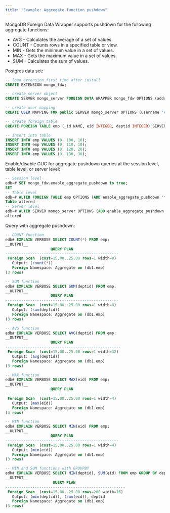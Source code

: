 ```yaml
---
title: "Example: Aggregate function pushdown"
---
```


MongoDB Foreign Data Wrapper supports pushdown for the following aggregate functions:

- AVG - Calculates the average of a set of values.
- COUNT - Counts rows in a specified table or view.
- MIN - Gets the minimum value in a set of values.
- MAX - Gets the maximum value in a set of values.
- SUM - Calculates the sum of values.

Postgres data set:

```sql
-- load extension first time after install
CREATE EXTENSION mongo_fdw;

-- create server object
CREATE SERVER mongo_server FOREIGN DATA WRAPPER mongo_fdw OPTIONS (address 'localhost', port '27017');

-- create user mapping
CREATE USER MAPPING FOR public SERVER mongo_server OPTIONS (username 'edb', password 'edb');

-- create foreign table
CREATE FOREIGN TABLE emp (_id NAME, eid INTEGER, deptid INTEGER) SERVER mongo_server OPTIONS (database 'edb', collection 'emp');

-- insert into table
INSERT INTO emp VALUES (0, 100, 10);
INSERT INTO emp VALUES (0, 110, 10);
INSERT INTO emp VALUES (0, 120, 20);
INSERT INTO emp VALUES (0, 130, 30);
```

Enable/disable GUC for aggregate pushdown queries at the session level, table level, or server level:

```sql
-- Session level
edb=# SET mongo_fdw.enable_aggregate_pushdown to true;
SET
-- Table level
edb=# ALTER FOREIGN TABLE emp OPTIONS (ADD enable_aggregate_pushdown 'true');
Table altered
-- Server level
edb=# ALTER SERVER mongo_server OPTIONS (ADD enable_aggregate_pushdown 'true');
altered
```

Query with aggregate pushdown:

```sql
-- COUNT function
edb# EXPLAIN VERBOSE SELECT COUNT(*) FROM emp;
__OUTPUT__
                    QUERY PLAN                    
--------------------------------------------------
 Foreign Scan  (cost=15.00..25.00 rows=1 width=8)
   Output: (count(*))
   Foreign Namespace: Aggregate on (db1.emp)
(3 rows)
```
```sql
-- SUM function
edb# EXPLAIN VERBOSE SELECT SUM(deptid) FROM emp;
__OUTPUT__
                    QUERY PLAN                    
--------------------------------------------------
 Foreign Scan  (cost=15.00..25.00 rows=1 width=8)
   Output: (sum(deptid))
   Foreign Namespace: Aggregate on (db1.emp)
(3 rows)
```
```sql
-- AVG function
edb# EXPLAIN VERBOSE SELECT AVG(deptid) FROM emp;
__OUTPUT__
                    QUERY PLAN                     
---------------------------------------------------
 Foreign Scan  (cost=15.00..25.00 rows=1 width=32)
   Output: (avg(deptid))
   Foreign Namespace: Aggregate on (db1.emp)
(3 rows)
```
```sql
-- MAX function
edb# EXPLAIN VERBOSE SELECT MAX(eid) FROM emp;
__OUTPUT__
                    QUERY PLAN                    
--------------------------------------------------
 Foreign Scan  (cost=15.00..25.00 rows=1 width=4)
   Output: (max(eid))
   Foreign Namespace: Aggregate on (db1.emp)
(3 rows)
```
```sql
-- MIN function
edb# EXPLAIN VERBOSE SELECT MIN(eid) FROM emp;
__OUTPUT__
                    QUERY PLAN                    
--------------------------------------------------
 Foreign Scan  (cost=15.00..25.00 rows=1 width=4)
   Output: (min(eid))
   Foreign Namespace: Aggregate on (db1.emp)
(3 rows)
```
```sql
-- MIN and SUM functions with GROUPBY
edb# EXPLAIN VERBOSE SELECT MIN(deptid), SUM(eid) FROM emp GROUP BY deptid HAVING MAX(eid) > 120;
__OUTPUT__
                     QUERY PLAN                      
-----------------------------------------------------
 Foreign Scan  (cost=15.00..25.00 rows=200 width=16)
   Output: (min(deptid)), (sum(eid)), deptid
   Foreign Namespace: Aggregate on (db1.emp)
(3 rows)
```